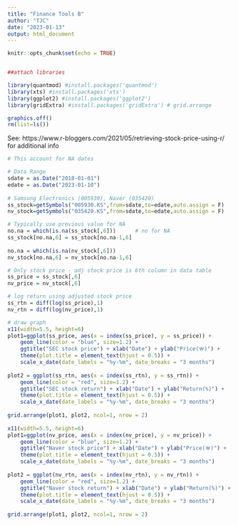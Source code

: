 ```yaml
---
title: "Finance Tools B"
author: "TJC"
date: "2023-01-13"
output: html_document
---
```


```r
knitr::opts_chunk$set(echo = TRUE)


##attach libraries

library(quantmod) #install.packages('quantmod')
library(xts) #install.packages('xts')
library(ggplot2) #install.packages('ggplot2')
library(gridExtra) #install.packages('gridExtra') # grid.arrange

graphics.off()
rm(list=ls())

```
See: https://www.r-bloggers.com/2021/05/retrieving-stock-price-using-r/ for additional info

```r
# This account for NA dates

# Data Range
sdate = as.Date("2018-01-01")
edate = as.Date("2023-01-10")
 
# Samsung Electronics (005930), Naver (035420)
ss_stock=getSymbols("005930.KS",from=sdate,to=edate,auto.assign = F)
nv_stock=getSymbols("035420.KS",from=sdate,to=edate,auto.assign = F)

# Typically use previous value for NA
no.na = which(is.na(ss_stock[,6]))      # no for NA
ss_stock[no.na,6] = ss_stock[no.na-1,6]
 
no.na = which(is.na(nv_stock[,6]))
nv_stock[no.na,6] = nv_stock[no.na-1,6]  

# Only stock price - adj stock price is 6th column in data table
ss_price = ss_stock[,6]
nv_price = nv_stock[,6]

# log return using adjusted stock price
ss_rtn = diff(log(ss_price),1)
nv_rtn = diff(log(nv_price),1)

# draw graph
x11(width=5.5, height=6)
plot1=ggplot(ss_price, aes(x = index(ss_price), y = ss_price)) +
    geom_line(color = "blue", size=1.2) + 
    ggtitle("SEC stock price") + xlab("Date") + ylab("Price(￦)") + 
    theme(plot.title = element_text(hjust = 0.5)) + 
    scale_x_date(date_labels = "%y-%m", date_breaks = "3 months")
 
plot2 = ggplot(ss_rtn, aes(x = index(ss_rtn), y = ss_rtn)) +
    geom_line(color = "red", size=1.2) + 
    ggtitle("SEC stock return") + xlab("Date") + ylab("Return(%)") + 
    theme(plot.title = element_text(hjust = 0.5)) + 
    scale_x_date(date_labels = "%y-%m", date_breaks = "3 months")
 
grid.arrange(plot1, plot2, ncol=1, nrow = 2)
 
x11(width=5.5, height=6)
plot1=ggplot(nv_price, aes(x = index(nv_price), y = nv_price)) +
    geom_line(color = "blue", size=1.2) + 
    ggtitle("Naver stock price") + xlab("Date") + ylab("Price(￦)") + 
    theme(plot.title = element_text(hjust = 0.5)) + 
    scale_x_date(date_labels = "%y-%m", date_breaks = "3 months")
 
plot2 = ggplot(nv_rtn, aes(x = index(nv_rtn), y = nv_rtn)) +
    geom_line(color = "red", size=1.2) + 
    ggtitle("Naver stock return") + xlab("Date") + ylab("Return(%)") + 
    theme(plot.title = element_text(hjust = 0.5)) + 
    scale_x_date(date_labels = "%y-%m", date_breaks = "3 months")
 
grid.arrange(plot1, plot2, ncol=1, nrow = 2)

```




